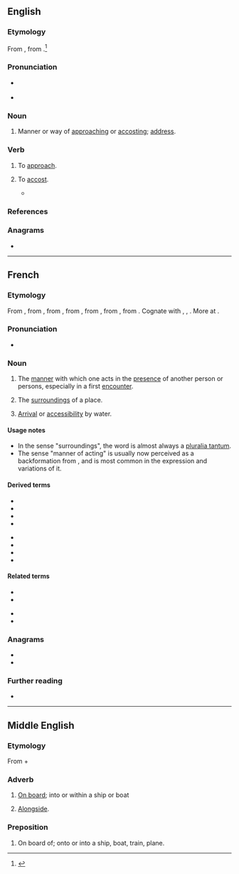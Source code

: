 {{also|à bord}}
==English==

===Etymology===
From {{etyl|enm|en}} {{m|enm|aborden}}, from {{m|enm|abord}}.<ref>{{R:MW3 1976|page=6}}</ref>

===Pronunciation===
* {{a|RP}} {{IPA|/əˈbɔːd/|lang=en}}
* {{a|US}} {{IPA|/əˈbɔɹd/|lang=en}}

===Noun===
{{en-noun}}

# {{lb|en|archaic}} Manner or way of [[approach]]ing or [[accost]]ing; [[address]]. {{defdate|since the early 1600s}}
#: {{rfquotek|Chesterfield}}

===Verb===
{{en-verb}}

# {{lb|en|transitive|obsolete}} To [[approach]]. {{defdate|attested from around 1400 until the late 1600s}}
# {{lb|en|transitive|rare}} To [[accost]]. {{defdate|since the early 1600s}}
#* {{quote-book|year=1919|author=[[w:Ronald Firbank|Ronald Firbank]]|title=[[w:Valmouth|Valmouth]]|publisher=Duckworth|edition=hardback|page=82|passage=Mrs Hurstpierpoint '''aborded''' her with a smile.}}

===References===
<references/>

===Anagrams===
* {{anagrams|en|B road|Bardo|Board|Borda|Broad|Broad.|Dobra|bardo|board|broad|dobra}}

----

==French==

===Etymology===
From {{etyl|frm|fr}}, from {{m|frm|aborder}}, from {{etyl|fro|fr}} {{m|fro|aborder||to hit a ship in order to board it}}, from {{m|fro|bord||side of a ship, edge}}, from {{etyl|frk|fr}} {{m|frk|*bord||side of a ship or vessel}}, from {{etyl|gem-pro|fr}} {{m|gem-pro|*burdą||edge, border, side}}, from {{etyl|ine-pro|fr}} {{m|ine-pro|*bheredh-||to cut}}. Cognate with {{cog|goh|bort||edge, rim, rand}}, {{cog|ang|bord||ship, side of a ship}}, {{cog|non|borð||edge, side of a vessel}}. More at {{l|en|board}}.

===Pronunciation===
* {{audio|Fr-abord.ogg|Audio|lang=fr}}

===Noun===
{{fr-noun|m}}

# {{lb|fr|literary}} The [[manner]] with which one acts in the [[presence]] of another person or persons, especially in a first [[encounter]].
# {{lb|fr|rare}} The [[surrounding]]s of a place.
# {{lb|fr|archaic}} [[arrival|Arrival]] or [[accessibility]] by water.

====Usage notes====
* In the sense "surroundings", the word is almost always a [[pluralia tantum]].
* The sense "manner of acting" is usually now perceived as a backformation from {{m|fr|aborder||to approach}}, and is most common in the expression {{m|fr||être [[d'un abord]]}} and variations of it.

====Derived terms====
{{der-top}}
* {{l|fr|abords}}
* {{l|fr|au premier abord}}
* {{l|fr|aux abords de}}
* {{l|fr|d'abord}}
{{der-mid}}
* {{l|fr|d'abord que}}
* {{l|fr|de prime abord}}
* {{l|fr|d'un abord}}
* {{l|fr|tout d'abord}}
{{der-bottom}}

====Related terms====
{{rel-top}}
* {{l|fr|aborder}}
* {{l|fr|babord}}
{{rel-mid}}
* {{l|fr|bord}}
* {{l|fr|tribord}}
{{rel-bottom}}

===Anagrams===
* {{l|fr|borda}}
* {{l|fr|broda}}

===Further reading===
* {{R:TLFi}}

----

==Middle English==

===Etymology===
From {{etyl|fro|enm}} {{m|fro|a|}} + {{m|fro|bord||exterior of a ship}}

===Adverb===
{{head|enm|adverb}}

# [[on board|On board]]; into or within a ship or boat
# {{lb|enm|nautical}} [[alongside|Alongside]].

===Preposition===
{{head|enm|preposition}}

# On board of; onto or into a ship, boat, train, plane.